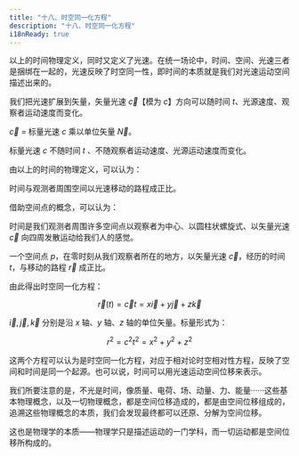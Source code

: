 ```yaml
---
title: "十八、时空同一化方程"
description: "十八、时空同一化方程"
i18nReady: true
---
```




以上的时间物理定义，同时又定义了光速。在统一场论中，时间、空间、光速三者是捆绑在一起的，光速反映了时空同一性，即时间的本质就是我们对光速运动空间描述出来的。

我们把光速扩展到矢量，矢量光速 $\vec{c}$【模为 $c$】方向可以随时间 $t$、光源速度、观察者运动速度而变化。

$\vec{c}$ = 标量光速 $c$ 乘以单位矢量 $\vec{N}$。

标量光速 $c$ 不随时间 $t$ 、不随观察者运动速度、光源运动速度而变化。

由以上的时间的物理定义，可以认为：

时间与观测者周围空间以光速移动的路程成正比。

借助空间点的概念，可以认为：

时间是我们观测者周围许多空间点以观察者为中心、以圆柱状螺旋式、以矢量光速 $\vec{c}$ 向四周发散运动给我们人的感觉。

一个空间点 $p$，在零时刻从我们观察者所在的地方，以矢量光速 $\vec{c}$，经历的时间 $t$，与移动的路程 $\vec{r}$ 成正比。

由此得出时空同一化方程：

$$
\begin{equation}\nonumber
\vec{r}(t) = \vec{c}t = x\vec{i} + y\vec{j} + z\vec{k}
\end{equation}
$$

$\vec{i}, \vec{j}, \vec{k}$ 分别是沿 $x$ 轴、$y$ 轴、$z$ 轴的单位矢量。标量形式为：

$$
\begin{equation}\nonumber
r^{2} = c^{2}t^{2} = x^{2} + y^{2} + z^{2}
\end{equation}
$$

这两个方程可以认为是时空同一化方程，对应于相对论时空相对性方程，反映了空间和时间是同一个起源。也可以说，时间可以用光速运动空间位移来表示。

我们所要注意的是，不光是时间，像质量、电荷、场、动量、力、能量······这些基本物理概念，以及一切物理概念，都是空间位移造成的，都是由空间位移组成的，追溯这些物理概念的本质，我们会发现最终都可以还原、分解为空间位移。

这也是物理学的本质——物理学只是描述运动的一门学科，而一切运动都是空间位移所构成的。

